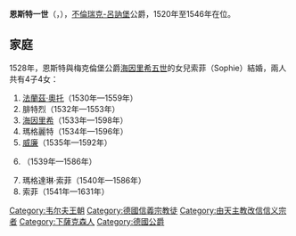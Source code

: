 {{Unreferenced|time=2021-03-01T04:49:40+00:00}}
{{Infobox noble
| name        = 恩斯特一世
| image       = Lucas Cranach d.Ä. (Werkst.) - Ernst der Bekenner, Herzog von Braunschweig-Lüneburg-Celle.jpg
| succession  = 不倫瑞克-呂訥堡公爵
| reign       = 1520年 — 1546年
| predecessor = [[奧托一世_(布倫瑞克-哈爾堡)|奧托一世]]（至1527年）
| pre-type    = 共治
| successor   = [[法蘭茲·奧托_(不倫瑞克-呂訥堡)|法蘭茲·奧托]]
| birth_date  = {{birth date|1497|6|27|df=y}}
| birth_place = [[于爾岑|于爾岑]]
| death_date  = {{death date and age|1546|1|11|1497|6|27|df=yes}}
| death_place = [[策勒_(德国)|策勒]]
| noble family= [[韋爾夫家族|韋爾夫家族]]
| father      = [[海因里希一世_(布倫瑞克-呂訥堡)|海因里希一世]]
| mother      = [[薩克森的瑪格麗特|薩克森的瑪格麗特]]
| religion    = [[信義宗|信義宗]]
}}
'''恩斯特一世'''（{{lang-de|Ernst I.}}，{{bd|1497年|6月27日|1546年|1月11日|}}），[[不伦瑞克-吕讷堡公国|不倫瑞克-呂訥堡]]公爵，1520年至1546年在位。

== 家庭 ==
1528年，恩斯特與梅克倫堡公爵[[海因里希五世_(梅克倫堡)|海因里希五世]]的女兒索菲（Sophie）結婚，兩人共有4子4女：
# [[法蘭茲·奧托_(不倫瑞克-呂訥堡)|法蘭茲·奧托]]（1530年—1559年）
# 腓特烈（1532年—1553年）
# [[海因里希_(不倫瑞克-丹嫩貝格)|海因里希]]（1533年—1598年）
# 瑪格麗特（1534年—1596年）
# [[年輕者威廉|威廉]]（1535年—1592年）
# {{link-de|伊莉莎白·烏爾蘇拉 (不倫瑞克-呂訥堡)|Elisabeth Ursula von Braunschweig-Lüneburg|伊莉莎白·烏爾蘇拉}}（1539年—1586年）
# 瑪格達琳·索菲（1540年—1586年）
# 索菲（1541年—1631年）

{{s-start}}
{{s-hou|[[韋爾夫王朝|韋爾夫王朝]]|1497年|6月27日|1546年|1月11日|[[埃斯特家族|埃斯特家族]]}}
{{s-reg}}
{{s-bef|before={{link-en|亨利七世 (不倫瑞克-吕内堡)|Henry the Middle, Duke of Brunswick-Lüneburg|亨利七世}}}}
{{s-ttl|title=[[不倫瑞克統治者列表|不倫瑞克-呂訥堡公爵]]<br />[[不倫瑞克統治者列表|呂訥堡親王]]<br /><small>與兄長{{link-en|奧托一世 (不倫瑞克-哈爾堡)|Otto I, Duke of Brunswick-Lüneburg-Harburg|奧托}}共治至1527年</small>|years=1520年–1546年}}
{{s-aft|after=[[年輕者威廉|威廉]]}}
{{s-end}}


{{stub}}

[[Category:韦尔夫王朝|Category:韦尔夫王朝]]
[[Category:德國信義宗教徒|Category:德國信義宗教徒]]
[[Category:由天主教改信信义宗者|Category:由天主教改信信义宗者]]
[[Category:下薩克森人|Category:下薩克森人]]
[[Category:德國公爵|Category:德國公爵]]
